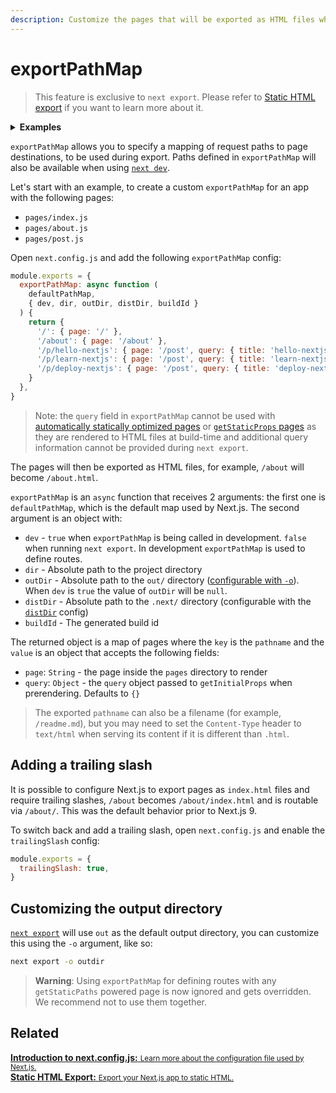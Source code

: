```yaml
---
description: Customize the pages that will be exported as HTML files when using `next export`.
---
```


# exportPathMap

> This feature is exclusive to `next export`. Please refer to [Static HTML export](/docs/advanced-features/static-html-export.md) if you want to learn more about it.

<details>
  <summary><b>Examples</b></summary>
  <ul>
    <li><a href="https://github.com/vercel/next.js/tree/canary/examples/with-static-export">Static Export</a></li>
  </ul>
</details>

`exportPathMap` allows you to specify a mapping of request paths to page destinations, to be used during export. Paths defined in `exportPathMap` will also be available when using [`next dev`](/docs/api-reference/cli.md#development).

Let's start with an example, to create a custom `exportPathMap` for an app with the following pages:

- `pages/index.js`
- `pages/about.js`
- `pages/post.js`

Open `next.config.js` and add the following `exportPathMap` config:

```js
module.exports = {
  exportPathMap: async function (
    defaultPathMap,
    { dev, dir, outDir, distDir, buildId }
  ) {
    return {
      '/': { page: '/' },
      '/about': { page: '/about' },
      '/p/hello-nextjs': { page: '/post', query: { title: 'hello-nextjs' } },
      '/p/learn-nextjs': { page: '/post', query: { title: 'learn-nextjs' } },
      '/p/deploy-nextjs': { page: '/post', query: { title: 'deploy-nextjs' } },
    }
  },
}
```

> Note: the `query` field in `exportPathMap` cannot be used with [automatically statically optimized pages](/docs/advanced-features/automatic-static-optimization) or [`getStaticProps` pages](/docs/basic-features/data-fetching/get-static-props.md) as they are rendered to HTML files at build-time and additional query information cannot be provided during `next export`.

The pages will then be exported as HTML files, for example, `/about` will become `/about.html`.

`exportPathMap` is an `async` function that receives 2 arguments: the first one is `defaultPathMap`, which is the default map used by Next.js. The second argument is an object with:

- `dev` - `true` when `exportPathMap` is being called in development. `false` when running `next export`. In development `exportPathMap` is used to define routes.
- `dir` - Absolute path to the project directory
- `outDir` - Absolute path to the `out/` directory ([configurable with `-o`](#customizing-the-output-directory)). When `dev` is `true` the value of `outDir` will be `null`.
- `distDir` - Absolute path to the `.next/` directory (configurable with the [`distDir`](/docs/api-reference/next.config.js/setting-a-custom-build-directory.md) config)
- `buildId` - The generated build id

The returned object is a map of pages where the `key` is the `pathname` and the `value` is an object that accepts the following fields:

- `page`: `String` - the page inside the `pages` directory to render
- `query`: `Object` - the `query` object passed to `getInitialProps` when prerendering. Defaults to `{}`

> The exported `pathname` can also be a filename (for example, `/readme.md`), but you may need to set the `Content-Type` header to `text/html` when serving its content if it is different than `.html`.

## Adding a trailing slash

It is possible to configure Next.js to export pages as `index.html` files and require trailing slashes, `/about` becomes `/about/index.html` and is routable via `/about/`. This was the default behavior prior to Next.js 9.

To switch back and add a trailing slash, open `next.config.js` and enable the `trailingSlash` config:

```js
module.exports = {
  trailingSlash: true,
}
```

## Customizing the output directory

[`next export`](/docs/advanced-features/static-html-export.md#how-to-use-it) will use `out` as the default output directory, you can customize this using the `-o` argument, like so:

```bash
next export -o outdir
```

> **Warning**: Using `exportPathMap` for defining routes with any `getStaticPaths` powered page is now ignored and gets overridden. We recommend not to use them together.

## Related

<div className="card">
  <a href="/docs/api-reference/next.config.js/introduction.md">
    <b>Introduction to next.config.js:</b>
    <small>Learn more about the configuration file used by Next.js.</small>
  </a>
</div>

<div className="card">
  <a href="/docs/advanced-features/static-html-export.md">
    <b>Static HTML Export:</b>
    <small>Export your Next.js app to static HTML.</small>
  </a>
</div>


